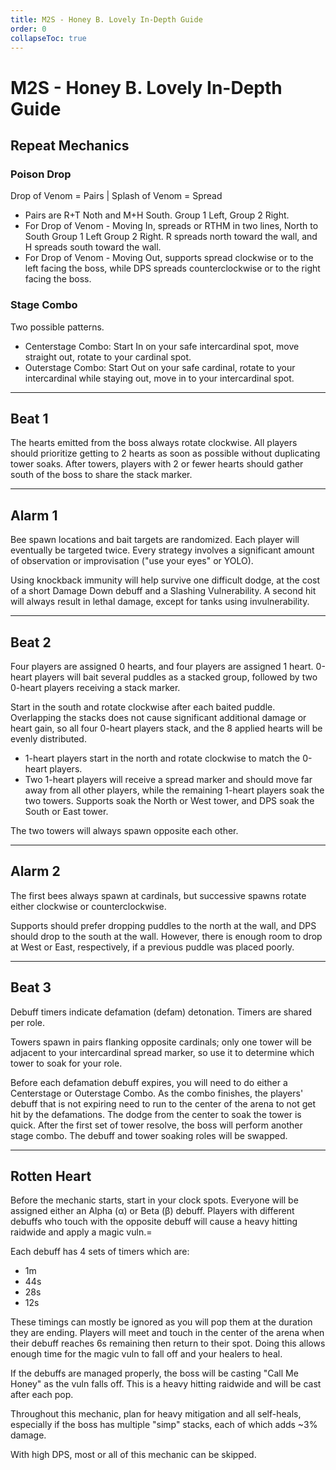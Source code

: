 ```yaml
---
title: M2S - Honey B. Lovely In-Depth Guide
order: 0
collapseToc: true
---
```


# M2S - Honey B. Lovely In-Depth Guide

## Repeat Mechanics

### Poison Drop

Drop of Venom = Pairs | Splash of Venom = Spread
- Pairs are R+T Noth and M+H South. Group 1 Left, Group 2 Right.
- For Drop of Venom - Moving In, spreads or RTHM in two lines, North to South Group 1 Left Group 2 Right. R spreads north toward the wall, and H spreads south toward the wall.
- For Drop of Venom - Moving Out, supports spread clockwise or to the left facing the boss, while DPS spreads counterclockwise or to the right facing the boss.

### Stage Combo

Two possible patterns.
- Centerstage Combo: Start In on your safe intercardinal spot, move straight out, rotate to your cardinal spot.
- Outerstage Combo: Start Out on your safe cardinal, rotate to your intercardinal while staying out, move in to your intercardinal spot.

***

## Beat 1

The hearts emitted from the boss always rotate clockwise.
All players should prioritize getting to 2 hearts as soon as possible without duplicating tower soaks. 
After towers, players with 2 or fewer hearts should gather south of the boss to share the stack marker.

***

## Alarm 1

Bee spawn locations and bait targets are randomized. Each player will eventually be targeted twice. 
Every strategy involves a significant amount of observation or improvisation ("use your eyes" or YOLO). 

Using knockback immunity will help survive one difficult dodge, at the cost of a short Damage Down debuff and a Slashing Vulnerability. 
A second hit will always result in lethal damage, except for tanks using invulnerability.

***

## Beat 2

Four players are assigned 0 hearts, and four players are assigned 1 heart.
0-heart players will bait several puddles as a stacked group, followed by two 0-heart players receiving a stack marker. 

Start in the south and rotate clockwise after each baited puddle. 
Overlapping the stacks does not cause significant additional damage or heart gain, so all four 0-heart players stack, and the 8 applied hearts will be evenly distributed.

* 1-heart players start in the north and rotate clockwise to match the 0-heart players.
* Two 1-heart players will receive a spread marker and should move far away from all other players,
while the remaining 1-heart players soak the two towers. Supports soak the North or West tower, and DPS soak the South or East tower.

The two towers will always spawn opposite each other.

***

## Alarm 2

The first bees always spawn at cardinals, but successive spawns rotate either clockwise or counterclockwise. 

Supports should prefer dropping puddles to the north at the wall, and DPS should drop to the south at the wall.
However, there is enough room to drop at West or East, respectively, if a previous puddle was placed poorly.

***

## Beat 3

Debuff timers indicate defamation (defam) detonation. Timers are shared per role.

Towers spawn in pairs flanking opposite cardinals; only one tower will be adjacent to your intercardinal spread marker, so use it to determine which tower to soak for your role.

Before each defamation debuff expires, you will need to do either a Centerstage or Outerstage Combo.
As the combo finishes, the players' debuff that is not expiring need to run to the center of the arena to not get hit by the defamations.
The dodge from the center to soak the tower is quick.
After the first set of tower resolve, the boss will perform another stage combo. 
The debuff and tower soaking roles will be swapped.

***

## Rotten Heart

Before the mechanic starts, start in your clock spots. Everyone will be assigned either an Alpha (α) or Beta (β) debuff. 
Players with different debuffs who touch with the opposite debuff will cause a heavy hitting raidwide and apply a magic vuln.=

Each debuff has 4 sets of timers which are:
- 1m
- 44s
- 28s
- 12s

These timings can mostly be ignored as you will pop them at the duration they are ending.
Players will meet and touch in the center of the arena when their debuff reaches 6s remaining then return to their spot.
Doing this allows enough time for the magic vuln to fall off and your healers to heal.

If the debuffs are managed properly, the boss will be casting "Call Me Honey" as the vuln falls off.
This is a heavy hitting raidwide and will be cast after each pop.

Throughout this mechanic, plan for heavy mitigation and all self-heals,
especially if the boss has multiple "simp" stacks, each of which adds ~3% damage.

With high DPS, most or all of this mechanic can be skipped.
